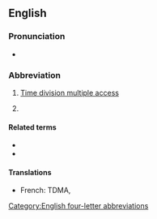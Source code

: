 ==English==
{{wikipedia}}

===Pronunciation===
* {{audio|en-us-TDMA.ogg|Audio (US)|lang=en}}

===Abbreviation===
{{en-abbr}}

# [[time division multiple access|Time division multiple access]]
# {{label|en|mathematics}} {{initialism of|lang=en|tridiagonal matrix algorithm}}

====Related terms====
* {{l|en|FDMA}}
* {{l|en|CDMA}}

====Translations====
{{trans-top|time division multiple access}}
* French: TDMA, {{t|fr|accès multiple à répartition dans le temps}}
{{trans-mid}}
{{trans-bottom}}

[[Category:English four-letter abbreviations]]